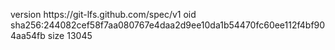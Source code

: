 version https://git-lfs.github.com/spec/v1
oid sha256:244082cef58f7aa080767e4daa2d9ee10da1b54470fc60ee112f4bf904aa54fb
size 13045
